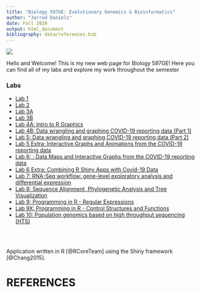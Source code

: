 ```yaml
---
title: "Biology 597GE: Evolutionary Genomics & Bioinformatics"
author: "Jarrod Daniels"
date: Fall 2020
output: html_document
bibliography: data/references.bib
---
```

![](bunny.jpeg)

Hello and Welcome! This is my new web page for Biology 597GE! Here you can find all of my labs and explore my work throughout the semester

### Labs

* [Lab 1](Lab1_JarrodDaniels_F20.html)
* [Lab 2](Lab2_JarrodDaniels_F20.html)
* [Lab 3A](lab3A_JarrodDaniels_F20.html)
* [Lab 3B](Lab3B_JarrodDaniels_F20.html)
* [Lab 4A: Intro to R Graphics](Lab4B_JarrodDaniels_F20.html)
* [Lab 4B: Data wrangling and graphing COVID-19 reporting data (Part 1)](Lab4A_JarrodDaniels_F20.html)
* [Lab 5: Data wrangling and graphing COVID-19 reporting data (Part 2)](Lab5_JarrodDaniels_F20.html)
* [Lab 5 Extra: Interactive Graphs and Animations from the COVID-19 reporting data](Lab5_Extra_JarrodDaniels_F20.html)
* [Lab 6: : Data Maps and Interactive Graphs from the COVID-19 reporting data](Lab6_JarrodDaniels_F20.html)
* [Lab 6 Extra: Combining R Shiny Apps with Covid-19 Data](https://jcdaniels20.shinyapps.io/Lab_6x/)
* [Lab 7: RNA-Seq workflow: gene-level exploratory analysis and differential expression](Lab7_JarrodDaniels_FullF20.html)
* [Lab 8: Sequence Alignment, Phylogenetic Analysis and Tree Visualization](Lab8_JarrodDaniels_F20.html)
* [Lab 9: Programming in R - Regular Expressions](Lab9A_JarrodDaniels_F20.html)
* [Lab 9X: Programming in R - Control Structures and Functions](Lab9X_JarrodDaniels_F20.html)
* [Lab 10: Population genomics based on high throughput sequencing (HTS)](Lab10_JarrodDaniels_F20.html)

<br />
<br />

Application written in R [@RCoreTeam] using the Shiny framework [@Chang2015].

# REFERENCES